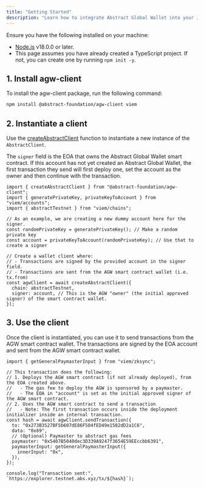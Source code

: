 ```yaml
---
title: "Getting Started"
description: "Learn how to integrate Abstract Global Wallet into your JavaScript or TypeScript project using the agw-client package."
---
```


<Accordion title="Prerequisites">
  Ensure you have the following installed on your machine: 
  
- [Node.js](https://nodejs.org/en/download/) v18.0.0 or later.
- This page assumes you have already created a TypeScript project. If not, you can create one by running `npm init -y`.

</Accordion>

## 1. Install agw-client

To install the agw-client package, run the following command:

```bash
npm install @abstract-foundation/agw-client viem
```

## 2. Instantiate a client

Use the [createAbstractClient](/abstract-global-wallet/agw-client/createAbstractClient) function to instantiate a new instance of the `AbstractClient`.

The `signer` field is the EOA that owns the Abstract Global Wallet smart contract. If this account has not yet created an Abstract Global Wallet,
the first transaction they send will first deploy one, set the account as the owner and then continue with the transaction.

```tsx
import { createAbstractClient } from "@abstract-foundation/agw-client";
import { generatePrivateKey, privateKeyToAccount } from "viem/accounts";
import { abstractTestnet } from "viem/chains";

// As an example, we are creating a new dummy account here for the signer.
const randomPrivateKey = generatePrivateKey(); // Make a random private key
const account = privateKeyToAccount(randomPrivateKey); // Use that to create a signer

// Create a wallet client where:
// - Transactions are signed by the provided account in the signer field.
// - Transactions are sent from the AGW smart contract wallet (i.e. tx.from)
const agwClient = await createAbstractClient({
  chain: abstractTestnet,
  signer: account, // This is the AGW "owner" (the initial approved signer) of the smart contract wallet.
});
```

## 3. Use the client

Once the client is instantiated, you can use it to send transactions from the AGW smart contract wallet. The transactions
are signed by the EOA account and sent from the AGW smart contract wallet.

```tsx
import { getGeneralPaymasterInput } from "viem/zksync";

// This transaction does the following:
// 1. Deploys the AGW smart contract (if not already deployed), from the EOA created above.
//   - The gas fee to deploy the AGW is sponsored by a paymaster.
//   - The EOA in "account" is set as the initial approved signer of the AGW smart contract.
// 2. Uses the AGW smart contract to send a transaction
//   - Note: The first transaction occurs inside the deployment initializer inside an internal transaction.
const hash = await agwClient.sendTransaction({
  to: "0x273B3527BF5b607dE86F504fED49e1582dD2a1C6",
  data: "0x69",
  // (Optional) Paymaster to abstract gas fees
  paymaster: "0x5407B5040dec3D339A9247f3654E59EEccbb6391",
  paymasterInput: getGeneralPaymasterInput({
    innerInput: "0x",
  }),
});

console.log("Transaction sent:", `https://explorer.testnet.abs.xyz/tx/${hash}`);
```

